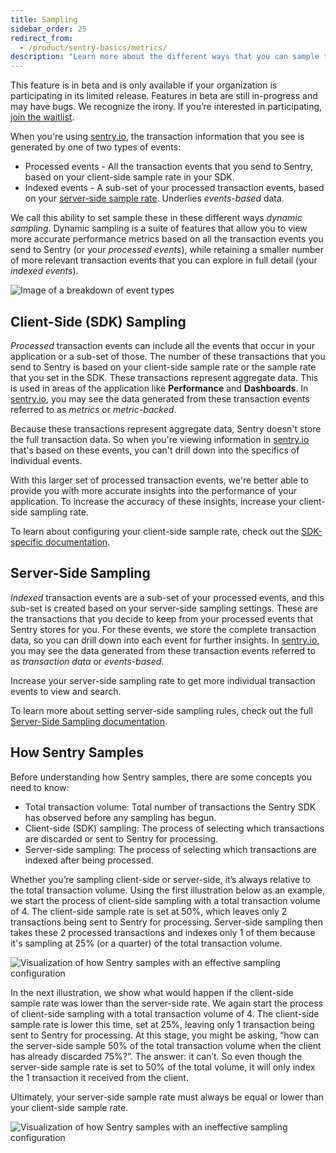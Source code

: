 ```yaml
---
title: Sampling
sidebar_order: 25
redirect_from:
  - /product/sentry-basics/metrics/
description: "Learn more about the different ways that you can sample the transaction events that you send to Sentry."
---
```


<Note>

This feature is in beta and is only available if your organization is participating in its limited release. Features in beta are still in-progress and may have bugs. We recognize the irony. If you’re interested in participating, [join the waitlist](https://sentry.io/for/performance/#updates-signup).

</Note>

When you're using [sentry.io](https://sentry.io), the transaction information that you see is generated by one of two types of events:

- Processed events - All the transaction events that you send to Sentry, based on your client-side sample rate in your SDK.
- Indexed events - A sub-set of your processed transaction events, based on your [server-side sample rate](/product/data-management-settings/server-side-sampling/). Underlies _events-based_ data.

We call this ability to set sample these in these different ways _dynamic sampling_. Dynamic sampling is a suite of features that allow you to view more accurate performance metrics based on all the transaction events you send to Sentry (or your _processed events_), while retaining a smaller number of more relevant transaction events that you can explore in full detail (your _indexed events_).

![Image of a breakdown of event types](metrics-events-subsets.png)

## Client-Side (SDK) Sampling

_Processed_ transaction events can include all the events that occur in your application or a sub-set of those. The number of these transactions that you send to Sentry is based on your client-side sample rate or the sample rate that you set in the SDK. These transactions represent aggregate data. This is used in areas of the application like **Performance** and **Dashboards**. In [sentry.io](https://sentry.io), you may see the data generated from these transaction events referred to as _metrics_ or _metric-backed_.

Because these transactions represent aggregate data, Sentry doesn't store the full transaction data. So when you're viewing information in [sentry.io](https://sentry.io) that's based on these events, you can't drill down into the specifics of individual events.

With this larger set of processed transaction events, we're better able to provide you with more accurate insights into the performance of your application. To increase the accuracy of these insights, increase your client-side sampling rate.

To learn about configuring your client-side sample rate, check out the [SDK-specific documentation](/platform-redirect/?next=/configuration/sampling/).

## Server-Side Sampling

_Indexed_ transaction events are a sub-set of your processed events, and this sub-set is created based on your server-side sampling settings. These are the transactions that you decide to keep from your processed events that Sentry stores for you. For these events, we store the complete transaction data, so you can drill down into each event for further insights. In [sentry.io](https://sentry.io), you may see the data generated from these transaction events referred to as _transaction data_ or _events-based_.

Increase your server-side sampling rate to get more individual transaction events to view and search.

To learn more about setting server-side sampling rules, check out the full [Server-Side Sampling documentation](/product/data-management-settings/server-side-sampling/).

## How Sentry Samples

Before understanding how Sentry samples, there are some concepts you need to know:

- Total transaction volume: Total number of transactions the Sentry SDK has observed before any sampling has begun.
- Client-side (SDK) sampling: The process of selecting which transactions are discarded or sent to Sentry for processing.
- Server-side sampling: The process of selecting which transactions are indexed after being processed.

Whether you’re sampling client-side or server-side, it’s always relative to the total transaction volume. Using the first illustration below as an example, we start the process of client-side sampling with a total transaction volume of 4. The client-side sample rate is set at 50%, which leaves only 2 transactions being sent to Sentry for processing. Server-side sampling then takes these 2 processed transactions and indexes only 1 of them because it's sampling at 25% (or a quarter) of the total transaction volume.

![Visualization of how Sentry samples with an effective sampling configuration](server-side-sampling-a.png)

In the next illustration, we show what would happen if the client-side sample rate was lower than the server-side rate. We again start the process of client-side sampling with a total transaction volume of 4. The client-side sample rate is lower this time, set at 25%, leaving only 1 transaction being sent to Sentry for processing. At this stage, you might be asking, “how can the server-side sample 50% of the total transaction volume when the client has already discarded 75%?”. The answer: it can’t. So even though the server-side sample rate is set to 50% of the total volume, it will only index the 1 transaction it received from the client.

Ultimately, your server-side sample rate must always be equal or lower than your client-side sample rate.

![Visualization of how Sentry samples with an ineffective sampling configuration](server-side-sampling-b.png)
